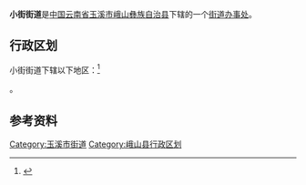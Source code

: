 {{中国乡级行政区|53/04/26/002/000}}
'''小街街道'''是[[中华人民共和国|中国]][[云南省|云南省]][[玉溪市|玉溪市]][[峨山彝族自治县|峨山彝族自治县]]下辖的一个[[街道办事处|街道办事处]]。

== 行政区划 ==

小街街道下辖以下地区：<ref>{{PRC admin/ref sgc|53/04/26/002/000}}</ref>

{{PRC admin/children|53/04/26/002/000}}。

== 参考资料 ==

{{reflist}}

{{行政区划小作品}}
{{云南行政区划小作品}}
{{峨山彝族自治县行政区划}}

[[Category:玉溪市街道|Category:玉溪市街道]]
[[Category:峨山县行政区划|Category:峨山县行政区划]]